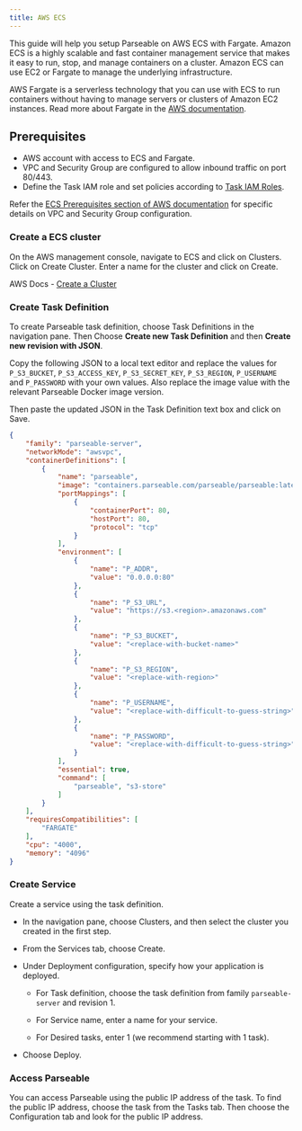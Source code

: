 ```yaml
---
title: AWS ECS
---
```


This guide will help you setup Parseable on AWS ECS with Fargate. Amazon ECS is a highly scalable and fast container management service that makes it easy to run, stop, and manage containers on a cluster. Amazon ECS can use EC2 or Fargate to manage the underlying infrastructure.

AWS Fargate is a serverless technology that you can use with ECS to run containers without having to manage servers or clusters of Amazon EC2 instances. Read more about Fargate in the [AWS documentation](https://aws.amazon.com/fargate/).

## Prerequisites

- AWS account with access to ECS and Fargate.
- VPC and Security Group are configured to allow inbound traffic on port 80/443.
- Define the Task IAM role and set policies according to [Task IAM Roles](https://docs.aws.amazon.com/AmazonECS/latest/developerguide/task-iam-roles.html).

Refer the [ECS Prerequisites section of AWS documentation](https://docs.aws.amazon.com/AmazonECS/latest/developerguide/prerequisites.html) for specific details on VPC and Security Group configuration.

### Create a ECS cluster
On the AWS management console, navigate to ECS and click on Clusters. Click on Create Cluster. Enter a name for the cluster and click on Create.

AWS Docs - [Create a Cluster](https://docs.aws.amazon.com/AmazonECS/latest/developerguide/getting-started-fargate.html#get-started-windows-fargate-cluster)

### Create Task Definition

To create Parseable task definition, choose Task Definitions in the navigation pane. Then Choose **Create new Task Definition** and then **Create new revision with JSON**.

Copy the following JSON to a local text editor and replace the values for `P_S3_BUCKET`, `P_S3_ACCESS_KEY`, `P_S3_SECRET_KEY`, `P_S3_REGION`, `P_USERNAME` and `P_PASSWORD` with your own values. Also replace the image value with the relevant Parseable Docker image version.

Then paste the updated JSON in the Task Definition text box and click on Save.

```json
{
    "family": "parseable-server", 
    "networkMode": "awsvpc", 
    "containerDefinitions": [
        {
            "name": "parseable", 
            "image": "containers.parseable.com/parseable/parseable:latest", 
            "portMappings": [
                {
                    "containerPort": 80, 
                    "hostPort": 80, 
                    "protocol": "tcp"
                }
            ], 
            "environment": [
                {
                    "name": "P_ADDR",
                    "value": "0.0.0.0:80"
                },
                {
                    "name": "P_S3_URL",
                    "value": "https://s3.<region>.amazonaws.com"
                },
                {
                    "name": "P_S3_BUCKET",
                    "value": "<replace-with-bucket-name>"
                },
                {
                    "name": "P_S3_REGION",
                    "value": "<replace-with-region>"
                },
                {
                    "name": "P_USERNAME",
                    "value": "<replace-with-difficult-to-guess-string>"
                },
                {
                    "name": "P_PASSWORD",
                    "value": "<replace-with-difficult-to-guess-string>"
                }
            ],
            "essential": true, 
            "command": [
                "parseable", "s3-store"
            ]
        }
    ], 
    "requiresCompatibilities": [
        "FARGATE"
    ], 
    "cpu": "4000", 
    "memory": "4096"
}
```

### Create Service

Create a service using the task definition.

- In the navigation pane, choose Clusters, and then select the cluster you created in the first step.
- From the Services tab, choose Create.
- Under Deployment configuration, specify how your application is deployed.

    - For Task definition, choose the task definition from family `parseable-server` and revision 1.

    - For Service name, enter a name for your service.

    - For Desired tasks, enter 1 (we recommend starting with 1 task).

- Choose Deploy.

### Access Parseable
You can access Parseable using the public IP address of the task. To find the public IP address, choose the task from the Tasks tab. Then choose the Configuration tab and look for the public IP address.
